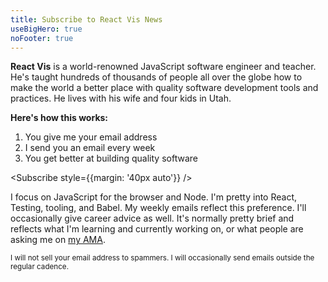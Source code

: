 ```yaml
---
title: Subscribe to React Vis News
useBigHero: true
noFooter: true
---
```



**React Vis** is a world-renowned JavaScript software engineer and teacher. He's
taught hundreds of thousands of people all over the globe how to make the world
a better place with quality software development tools and practices. He lives
with his wife and four kids in Utah.

**Here's how this works:**

1. You give me your email address
2. I send you an email every week
3. You get better at building quality software

<Subscribe style={{margin: '40px auto'}} />

I focus on JavaScript for the browser and Node. I'm pretty into React, Testing,
tooling, and Babel. My weekly emails reflect this preference. I'll occasionally
give career advice as well. It's normally pretty brief and reflects what I'm
learning and currently working on, or what people are asking me on
[my AMA](https://kcd.im/ama).

<small>
  I will not sell your email address to spammers. I will occasionally send
  emails outside the regular cadence.
</small>
